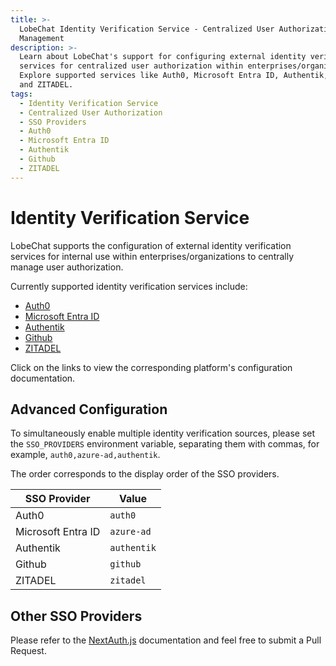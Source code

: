 ```yaml
---
title: >-
  LobeChat Identity Verification Service - Centralized User Authorization
  Management
description: >-
  Learn about LobeChat's support for configuring external identity verification
  services for centralized user authorization within enterprises/organizations.
  Explore supported services like Auth0, Microsoft Entra ID, Authentik, Github,
  and ZITADEL.
tags:
  - Identity Verification Service
  - Centralized User Authorization
  - SSO Providers
  - Auth0
  - Microsoft Entra ID
  - Authentik
  - Github
  - ZITADEL
---
```


# Identity Verification Service

LobeChat supports the configuration of external identity verification services for internal use within enterprises/organizations to centrally manage user authorization.

Currently supported identity verification services include:

- [Auth0](/en/self-hosting/advanced/sso-providers/auth0)
- [Microsoft Entra ID](/en/self-hosting/advanced/sso-providers/microsoft-entra-id)
- [Authentik](/en/self-hosting/advanced/sso-providers/authentik)
- [Github](/en/self-hosting/advanced/sso-providers/github)
- [ZITADEL](/en/self-hosting/advanced/sso-providers/zitadel)

Click on the links to view the corresponding platform's configuration documentation.

## Advanced Configuration

To simultaneously enable multiple identity verification sources, please set the `SSO_PROVIDERS` environment variable, separating them with commas, for example, `auth0,azure-ad,authentik`.

The order corresponds to the display order of the SSO providers.

| SSO Provider       | Value       |
| ------------------ | ----------- |
| Auth0              | `auth0`     |
| Microsoft Entra ID | `azure-ad`  |
| Authentik          | `authentik` |
| Github             | `github`    |
| ZITADEL            | `zitadel`   |

## Other SSO Providers

Please refer to the [NextAuth.js][next-auth-js] documentation and feel free to submit a Pull Request.

[next-auth-js]: https://next-auth.js.org/providers
